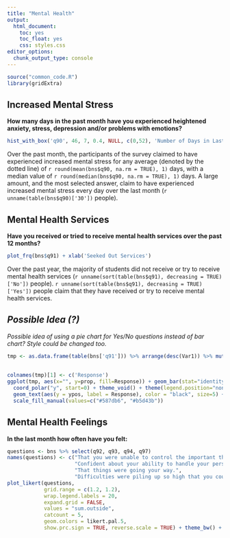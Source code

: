```yaml
---
title: "Mental Health"
output: 
  html_document: 
    toc: yes
    toc_float: yes
    css: styles.css
editor_options: 
  chunk_output_type: console
---
```


```r
source("common_code.R")
library(gridExtra)
```

## Increased Mental Stress
**How many days in the past month have you experienced heightened anxiety, stress, depression and/or problems with emotions?**
```r
hist_with_box('q90', 46, 7, 0.4, NULL, c(0,52), 'Number of Days in Last Month')
```
Over the past month, the participants of the survey claimed to have experienced increased mental stress for any average (denoted by the dotted line) of `r round(mean(bns$q90, na.rm = TRUE), 1)` days, with a median value of `r round(median(bns$q90, na.rm = TRUE), 1)` days. A large amount, and the most selected answer, claim to have experienced increased mental stress every day over the last month (`r unname(table(bns$q90)['30'])` people).

## Mental Health Services 
**Have you received or tried to receive mental health services over the past 12 months?**
```r
plot_frq(bns$q91) + xlab('Seeked Out Services')
```
Over the past year, the majority of students did not receive or try to receive mental health services (`r unname(sort(table(bns$q91), decreasing = TRUE)['No'])` people). `r unname(sort(table(bns$q91), decreasing = TRUE)['Yes'])` people claim that they have received or try to receive mental health services.

## *Possible Idea (?)*
*Possible idea of using a pie chart for Yes/No questions instead of bar chart? Style could be changed too.*
```r
tmp <- as.data.frame(table(bns['q91'])) %>% arrange(desc(Var1)) %>% mutate(Var1 = paste0(Var1, " (", Freq, ")"),
                                                                           prop = (Freq/sum(Freq))*100,
                                                                           ypos = cumsum(prop)- 0.5*prop)
colnames(tmp)[1] <- c('Response')
ggplot(tmp, aes(x="", y=prop, fill=Response)) + geom_bar(stat="identity", width=2, color='black') + 
  coord_polar("y", start=0) + theme_void() + theme(legend.position="none") + 
  geom_text(aes(y = ypos, label = Response), color = "black", size=5) + 
  scale_fill_manual(values=c("#587db6", "#b5d43b"))
```


## Mental Health Feelings
**In the last month how often have you felt:**
```r
questions <- bns %>% select(q92, q93, q94, q97)
names(questions) <- c("That you were unable to control the important things in your life.",
                      "Confident about your ability to handle your personal problems.",
                      "That things were going your way.",
                      "Difficulties were piling up so high that you could not overcome them.")
plot_likert(questions,
            grid.range = c(1.2, 1.2),
            wrap.legend.labels = 20,
            expand.grid = FALSE,
            values = "sum.outside",
            catcount = 5,
            geom.colors = likert.pal.5,
            show.prc.sign = TRUE, reverse.scale = TRUE) + theme_bw() + theme(legend.position = "top")
```

